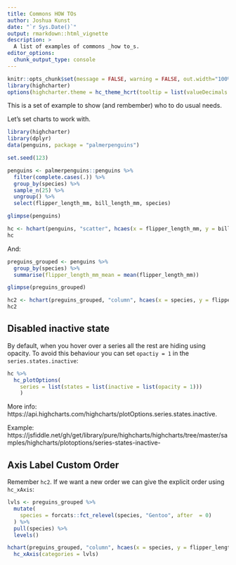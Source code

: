 ```yaml
---
title: Commons HOW TOs
author: Joshua Kunst
date: "`r Sys.Date()`"
output: rmarkdown::html_vignette
description: >
  A list of examples of commons _how to_s.
editor_options: 
  chunk_output_type: console
---
```


<script>
$(document).ready(function(){ 
  el = $(".page-header > h1")
  icon = "question-circle-o"
  text = el.text()
  text_new = "<span class=\"fa fa-" + icon  + "\"></span> " + text
  el.html(text_new) 
}) ;
</script>

```r
knitr::opts_chunk$set(message = FALSE, warning = FALSE, out.width="100%")
library(highcharter)
options(highcharter.theme = hc_theme_hcrt(tooltip = list(valueDecimals = 2)))
```

This is a set of example to show  (and rembember) who to do usual needs.

Let's set charts to work with.

```r
library(highcharter)
library(dplyr)
data(penguins, package = "palmerpenguins")

set.seed(123)

penguins <- palmerpenguins::penguins %>% 
  filter(complete.cases(.)) %>% 
  group_by(species) %>% 
  sample_n(25) %>% 
  ungroup() %>% 
  select(flipper_length_mm, bill_length_mm, species)

glimpse(penguins)

hc <- hchart(penguins, "scatter", hcaes(x = flipper_length_mm, y = bill_length_mm, group = species)) 
hc
```

And:

```r
preguins_grouped <- penguins %>% 
  group_by(species) %>% 
  summarise(flipper_length_mm_mean = mean(flipper_length_mm))

glimpse(preguins_grouped)

hc2 <- hchart(preguins_grouped, "column", hcaes(x = species, y = flipper_length_mm_mean))
hc2
```


## Disabled inactive state 

By default, when you hover over a series all the rest are hiding using opacity.
To avoid this behaviour you can set `opactiy = 1` in the `series.states.inactive`:

```r
hc %>%
  hc_plotOptions(
    series = list(states = list(inactive = list(opacity = 1)))
    )
```

More info: https://api.highcharts.com/highcharts/plotOptions.series.states.inactive.

Example: https://jsfiddle.net/gh/get/library/pure/highcharts/highcharts/tree/master/samples/highcharts/plotoptions/series-states-inactive-

## Axis Label Custom Order

Remember `hc2`. If we want a new order we can give the explicit order
using `hc_xAxis`: 

```r
lvls <- preguins_grouped %>% 
  mutate(
    species = forcats::fct_relevel(species, "Gentoo", after  = 0)
  ) %>% 
  pull(species) %>% 
  levels()

hchart(preguins_grouped, "column", hcaes(x = species, y = flipper_length_mm_mean)) %>% 
  hc_xAxis(categories = lvls)
```


